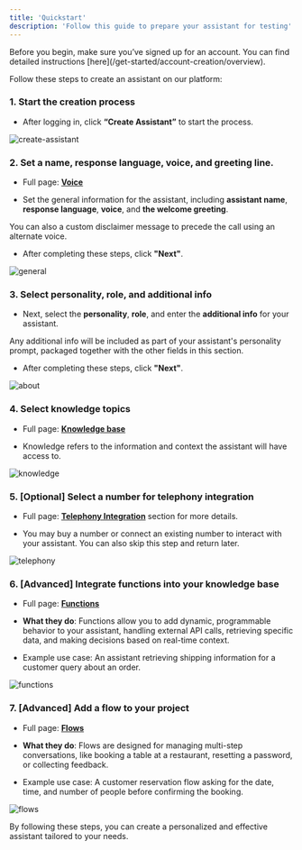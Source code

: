 ```yaml
---
title: 'Quickstart'
description: 'Follow this guide to prepare your assistant for testing'
---
```


<Info>
  Before you begin, make sure you’ve signed up for an account. You can find detailed instructions [here](/get-started/account-creation/overview).
</Info>

Follow these steps to create an assistant on our platform:

### 1. Start the creation process

* After logging in, click **“Create Assistant”** to start the process.

![create-assistant](/images/02-02-01-01-create-assistant.png)

### 2. Set a name, response language, voice, and greeting line.

* Full page: [**Voice**](/voice/introduction)

* Set the general information for the assistant, including **assistant name**, **response language**, **voice**, and **the welcome greeting**.

<Info>
  You can also a custom disclaimer message to precede the call using an alternate voice.
</Info>

* After completing these steps, click **"Next"**.

![general](/images/02-02-01-02-general.png)

### 3. Select personality, role, and additional info

* Next, select the **personality**, **role**, and enter the **additional info** for your assistant.

<Tip>
  Any additional info will be included as part of your assistant's personality prompt, packaged together with the other fields in this section.
</Tip>

* After completing these steps, click **"Next"**.

![about](/images/02-02-01-03-about.png)

### 4. Select knowledge topics

* Full page: [**Knowledge base**](/knowledge-base/introduction)

* Knowledge refers to the information and context the assistant will have access to.

![knowledge](/images/02-02-01-04-knowledge.png)

### 5. \[Optional] Select a number for telephony integration

* Full page: [**Telephony Integration**](/telephony/introduction) section for more details.

* You may buy a number or connect an existing number to interact with your assistant. You can also skip this step and return later.

![telephony](/images/02-02-01-05-telephony.png)

### 6. \[Advanced] Integrate functions into your knowledge base

* Full page: [**Functions**](/functions/introduction)

* **What they do**: Functions allow you to add dynamic, programmable behavior to your assistant, handling external API calls, retrieving specific data, and making decisions based on real-time context.

* Example use case: An assistant retrieving shipping information for a customer query about an order.

![functions](/images/quickstart-functions.png)

### 7. \[Advanced] Add a flow to your project

* Full page: [**Flows**](/flows/introduction)

* **What they do**: Flows are designed for managing multi-step conversations, like booking a table at a restaurant, resetting a password, or collecting feedback.

* Example use case: A customer reservation flow asking for the date, time, and number of people before confirming the booking.

![flows](/images/quickstart-flows.png)

By following these steps, you can create a personalized and effective assistant tailored to your needs.